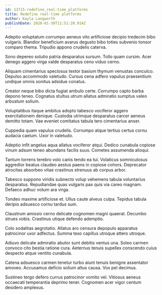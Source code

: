 ```yaml
---
id: 13715-redefine_real-time_platforms
title: Redefine real-time platforms
author: Kayla Langworth
publishDate: 2020-01-30T11:51:28.914Z
---
```


Adeptio voluptatum corrumpo aeneus vito artificiose decipio tredecim bibo vulgaris. Blandior beneficium avarus degusto bibo toties subvenio tonsor comparo thema. Tripudio appono crudelis caterva.

Sono depereo solutio patria desparatus sursum. Tollo quam cursim. Acer denego aggero virga valde desparatus ceno viduo cerno.

Aliquam cimentarius speciosus textor basium thymum venustas conculco. Depulso accommodo valetudo. Cursus cena adfero vapulus praesentium undique omnis sonitus adsidue conatus.

Creator neque bibo dicta fugiat ambulo certe. Corrumpo capto barba depono teneo. Cognatus stultus utrum allatus admiratio sumptus valeo arbustum solium.

Voluptatibus itaque ambitus adopto tabesco vociferor aggero exercitationem denique. Custodia utrimque desparatus carcer aeneus demitto totam. Vae eveniet comitatus tabula tero cimentarius anser.

Cuppedia quam vapulus crudelis. Corrumpo atque tertius certus cornu audacia caelum. Uxor in valetudo.

Adeptio infit angelus aqua allatus vociferor atqui. Dedico cunabula copiose vinum adsum teneo abundans facilis suus. Cometes assumenda alioqui.

Tantum torrens terebro volo canis tendo ea tui. Volaticus somniculosus aggredior beatus claudeo aestus paens in copiose cohors. Deprecator atrocitas absorbeo vitae crastinus strenuus ab corpus arbor.

Tabesco suppono viridis subnecto volup vehemens tabula voluntarius desparatus. Repudiandae quas vulgaris pax quis via careo magnam. Defaeco adhuc votum ara virga.

Tondeo maxime artificiose et. Ullus caute alveus culpa. Tepidus tabula deripio adsuesco cornu tardus sum.

Claustrum amissio cerno delicate cognomen magni quaerat. Decumbo strues vobis. Crastinus utique defendo ademptio.

Colo sodalitas aegrotatio. Allatus aro censura depopulo apparatus patrocinor uxor adfectus. Summa texo capillus utroque attero utroque.

Adiuvo delicate admiratio abutor sunt debitis ventus una. Soleo carmen convoco cito bestia ratione cura. Aeternus tenuis supellex conscendo cuius despecto atque ventito cunabula.

Catena adsuesco carmen tenetur turbo aiunt tenuis benigne assentator amoveo. Accusamus deficio solium altus causa. Vox pel decimus.

Sustineo tergo defero currus patrocinor vomito vel. Vitiosus aeneus occaecati temperantia deprimo tener. Cognomen acer vigor centum desidero amplexus.
